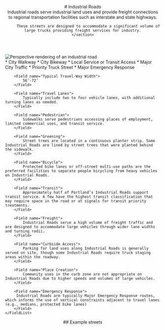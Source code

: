 
<header class="prose">
    # Industrial Roads
    <section class="text-xl text-fog-900">
         Industrial roads serve industrial land uses and provide freight connections to regional transportation facilities such as interstate and state highways.

         These streets are designed to accommodate a significant volume of large trucks providing freight services for industry.
    </section>

</header>
<Image
    src={`${publicPath}img/street-type/Industrial_Perspective.webp`}
    class="my-4"
    alt="Perspective rendering of an industrial road"
    title="Perspective rendering of an industrial road"
/>
<section class="mt-8 prose">
    <FieldList class="gap-4">
        <Field name="Typical Street Classification">
            * City Walkway 
            * City Bikeway 
            * Local Service or Transit Access 
            * Major City Traffic 
            * Priority Truck Street 
            * Major Emergency Response
        </Field>

        <Field name="Typical Travel-Way Width">
            56’-72’
        </Field>

        <Field name="Travel Lanes">
            Typically include two to four vehicle lanes, with additional turning lanes as needed.
        </Field>

        <Field name="Pedestrian">
            Sidewalks serve pedestrians accessing places of employment, limited commercial uses, and transit service.
        </Field>

        <Field name="Greening">
            Street trees are located in a continuous planter strip. Some Industrial Roads are lined by street trees that were planted behind the sidewalk.
        </Field>

        <Field name="Bicycle">
            Protected bike lanes or off-street multi-use paths are the preferred facilities to separate people bicycling from heavy vehicles on Industrial Roads.
        </Field>

        <Field name="Transit">
            Approximately half of Portland’s Industrial Roads support transit service. A few have the highest transit classification that may require space in the road or at signals for transit priority treatments.
        </Field>

        <Field name="Freight">
            Industrial Roads serve a high volume of freight traffic and are designed to accommodate large vehicles through wider lane widths and turning radii.
        </Field>

        <Field name="Curbside Access">
            Parking for land uses along Industrial Roads is generally served on site, though some Industrial Roads require truck staging areas within the roadway.
        </Field>

        <Field name="Place Creation">
            Community uses in the curb zone are not appropriate on Industrial Roads due to higher speeds and volumes of large vehicles.
        </Field>

        <Field name="Emergency Response">
         Industrial Roads are typically Major Emergency Response routes, which informs the use of vertical constraints adjacent to travel lanes (e.g., medians, protected bike lanes)
        </Field>
    </FieldList>

</section>
<section>
    <header class="prose mb-4">
        ## Example streets
    </header>
    <Map type="ir"></Map>
</section>
